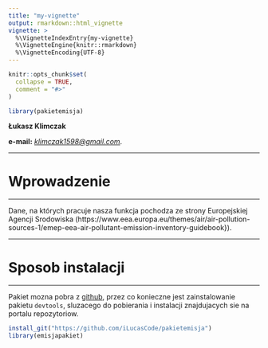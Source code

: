 ```yaml
---
title: "my-vignette"
output: rmarkdown::html_vignette
vignette: >
  %\VignetteIndexEntry{my-vignette}
  %\VignetteEngine{knitr::rmarkdown}
  %\VignetteEncoding{UTF-8}
---
```


```r
knitr::opts_chunk$set(
  collapse = TRUE,
  comment = "#>"
)
```

```r
library(pakietemisja)
```

**Łukasz Klimczak**

**e-mail:** *[klimczak1598@gmail.com](klimczak1598@gmail.com)*.

***
# Wprowadzenie
***
Dane, na których pracuje nasza funkcja pochodza ze strony Europejskiej Agencji Srodowiska (https://www.eea.europa.eu/themes/air/air-pollution-sources-1/emep-eea-air-pollutant-emission-inventory-guidebook}).

***
# Sposob instalacji
***

Pakiet mozna pobra z [github](https://github.com/), przez co konieczne jest zainstalowanie pakietu `devtools`, sluzacego do pobierania i instalacji znajdujacych sie na portalu repozytoriow. 

```r
install_git("https://github.com/iLucasCode/pakietemisja")
library(emisjapakiet)
```

